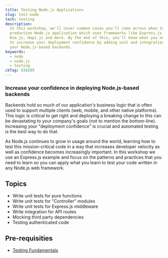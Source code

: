 ```yaml
---
title: Testing Node.js Applications
slug: test-node
tech: testing
description:
  In this workshop, we'll cover common cases you'll come across when testing a
  production Node.js application which uses frameworks like Express.js, Nest.js,
  Koa.js, Hapi.js and more. By the end of this, you'll know what you need to do
  to increase your deployment confidence by adding unit and integration tests
  your Node.js-based backends.
keywords:
  - node
  - node.js
  - testing
ckTag: 938289
---
```


### Increase your confidence in deploying Node.js-based backends

Backends hold so much of our application's business logic that is often used to
support multiple clients (web, mobile, and other native platforms). This logic
is critical to get right and deploying a breaking change to this can be
devastating to your company's goals (not to mention the bottom-line). Increasing
your "deployment confidence" is crucial and automated testing is the best way to
do that.

As Node.js continues to grow in usage around the world, learning how to test
this mission-critical code in a way that increases developer velocity as well as
confidence becomes increasingly important. In this workshop we use an Express.js
example and focus on the patterns and practices that you need to learn so you
can apply what you learn to test your code written in any Node.js web framework.

## Topics

- Write unit tests for pure functions
- Write unit tests for "Controller" modules
- Write unit tests for Express.js middleware
- Write integration for API routes
- Mocking third party dependencies
- Testing authenticated code

## Pre-requisities

- [Testing Fundamentals](./testing)
